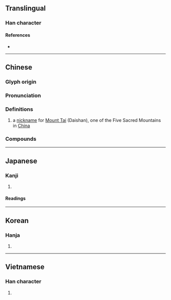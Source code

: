 {{character info}}
==Translingual==

===Han character===
{{Han char|rn=46|rad=山|as=05|sn=8|four=23772|canj=OPU|ids=⿱代山}}

====References====
* {{Han ref|kx=0309.280|dkj=07997|dj=0609.240|hdz=10767.150|uh=5CB1|ud=23729|bh=A9A7|bd=43431}}

----

==Chinese==
{{zh-forms}}

===Glyph origin===
{{Han etym}}
{{Han compound|代|山|ls=psc|c1=p|c2=s|t2=mountain}}

===Pronunciation===
{{zh-pron
|m=dài
|c=doi6
|mc=y
|oc=y
|cat=pn
}}

===Definitions===
{{zh-hanzi}}

# a [[nickname]] for [[w:Mount Tai|Mount Tai]] (Daishan), one of the Five Sacred Mountains in [[China]]
#: {{zh-x|岱宗 夫{fú} 如何, 齊魯 青 未 了{liǎo}|ref='''Tang Dynasty''', 杜甫 ({{w|Du Fu}}), {{w2|zh|望岳}}}}

===Compounds===
{{zh-der|岱宗|岱嶽|河岱|海岱|焦岱|岱王溝|東岱}}

----

==Japanese==

===Kanji===
{{ja-kanji|grade=|rs=山05}}

# {{rfdef|ja|sort=山05}}

====Readings====
{{ja-readings
|goon=[[だい]] (dai)
|kanon=[[たい]] (tai)
|kun=[[かわりあう]] (kawariau), [[はじめ]] (hajime)}}

----

==Korean==

===Hanja===
{{ko-hanja|hangeul=대|rv=dae|mr=tae}}

# {{rfdef|ko|sort=山05}}

----

==Vietnamese==

===Han character===
{{vi-readings|reading=đại, đồi, đai|rs=山05}}

# {{rfdef|vi|sort=山05}}